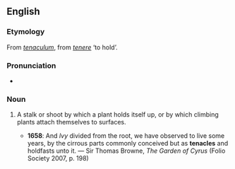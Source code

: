 ==English==

===Etymology===
From {{etyl|la}} ''[[tenaculum]]'', from ''[[tenere]]'' ‘to hold’.

===Pronunciation===
* {{IPA|/ˈtɛnəkəl/}}

===Noun===
{{en-noun}}

# {{rare}} A stalk or shoot by which a plant holds itself up, or by which climbing plants attach themselves to surfaces.
#* '''1658''': And ''Ivy'' divided from the root, we have observed to live some years, by the cirrous parts commonly conceived but as '''tenacles''' and holdfasts unto it. — Sir Thomas Browne, ''The Garden of Cyrus'' (Folio Society 2007, p. 198)
